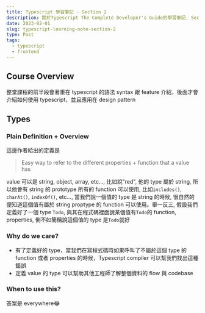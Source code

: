 ```yaml
---
title: Typescript 學習筆記 - Section 2
description: 關於Typescript The Complete Developer's Guide的學習筆記, Section 2
date: 2023-02-01
slug: typescript-learning-note-section-2
type: Post
tags:
  - typescript
  - frontend
---
```


## Course Overview

整堂課程的前半段會著重在 typescript 的語法 syntax 跟 feature 介紹，後面才會介紹如何使用 typescript，並且應用在 design pattern

## Types

### Plain Definition + Overview

這邊作者給出的定義是

> Easy way to refer to the different properties + function that a value has

value 可以是 string, object, array, etc..., 比如說"red", 他的 type 屬於 string, 所以他會有 string 的 prototype 所有的 function 可以使用, 比如`includes()`, `charAt()`, `indexOf()`, etc..., 當我們說一個值的 type 是 string 的時候, 很自然的便知道這個值有屬於 string proptype 的 function 可以使用。舉一反三, 假設我們定義好了一個 type `Todo`, 與其在程式碼裡面說某個值有`Todo`的 function, properties, 倒不如簡稱說這個值的 type 是`Todo`就好

### Why do we care?

- 有了定義好的 type，當我們在寫程式碼時如果呼叫了不屬於這個 type 的 function 或者 properties 的時候，Typescript compiler 可以幫我們找出這種錯誤
- 定義 value 的 type 可以幫助其他工程師了解整個資料的 flow 與 codebase

### When to use this?

答案是 everywhere😂
